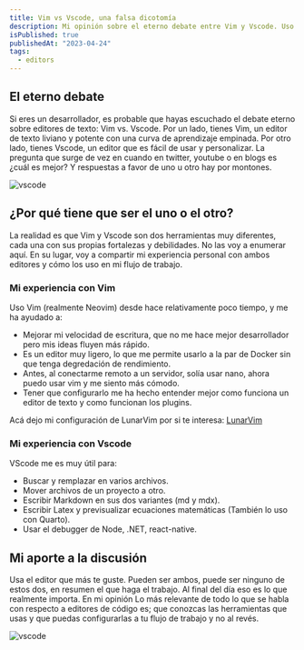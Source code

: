 ```yaml
---
title: Vim vs Vscode, una falsa dicotomía
description: Mi opinión sobre el eterno debate entre Vim y Vscode. Uso ambos y pienso que son buenas herramientas.
isPublished: true
publishedAt: "2023-04-24"
tags:
  - editors
---
```


## El eterno debate

Si eres un desarrollador, es probable que hayas escuchado el debate eterno sobre
editores de texto: Vim vs. Vscode. Por un lado, tienes Vim, un editor de texto
liviano y potente con una curva de aprendizaje empinada. Por otro lado, tienes
Vscode, un editor que es fácil de usar y personalizar. La pregunta que surge de
vez en cuando en twitter, youtube o en blogs es ¿cuál es mejor? Y respuestas a
favor de uno u otro hay por montones.

![vscode](/images/blogs/vscode.svg)

## ¿Por qué tiene que ser el uno o el otro?

La realidad es que Vim y Vscode son dos herramientas muy diferentes, cada una
con sus propias fortalezas y debilidades. No las voy a enumerar aquí. En su
lugar, voy a compartir mi experiencia personal con ambos editores y cómo los uso
en mi flujo de trabajo.

### Mi experiencia con Vim

Uso Vim (realmente Neovim) desde hace relativamente poco tiempo, y me ha ayudado
a:

- Mejorar mi velocidad de escritura, que no me hace mejor desarrollador pero mis
  ideas fluyen más rápido.
- Es un editor muy ligero, lo que me permite usarlo a la par de Docker sin que
  tenga degredación de rendimiento.
- Antes, al conectarme remoto a un servidor, solía usar nano, ahora puedo usar
  vim y me siento más cómodo.
- Tener que configurarlo me ha hecho entender mejor como funciona un editor de
  texto y como funcionan los plugins.

Acá dejo mi configuración de LunarVim por si te interesa:
[LunarVim](https://github.com/jsantanders/lvim.config)

### Mi experiencia con Vscode

VScode me es muy útil para:

- Buscar y remplazar en varios archivos.
- Mover archivos de un proyecto a otro.
- Escribir Markdown en sus dos variantes (md y mdx).
- Escribir Latex y previsualizar ecuaciones matemáticas (También lo uso con
  Quarto).
- Usar el debugger de Node, .NET, react-native.

## Mi aporte a la discusión

Usa el editor que más te guste. Pueden ser ambos, puede ser ninguno de estos
dos, en resumen el que haga el trabajo. Al final del día eso es lo que realmente
importa. En mi opinión Lo más relevante de todo lo que se habla con respecto a
editores de código es; que conozcas las herramientas que usas y que puedas
configurarlas a tu flujo de trabajo y no al revés.

![vscode](/images/blogs/both-is-good.gif)
